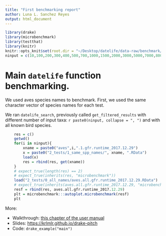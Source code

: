 ```yaml
---
title: "First benchmarking report"
author: Luna L. Sanchez Reyes
output: html_document
---
```

```r

library(drake)
library(microbenchmark)
library(testthat)
library(knitr)
knitr::opts_knit$set(root.dir = "~/Desktop/datelife/data-raw/benchmark/runtime_tests/")
ninput = c(10,100,200,300,400,500,700,1000,1500,2000,3000,5000,7000,8000,9000,10000)
```
# Main `datelife` function benchmarking.

We used aves species names to benchmark. First, we used the same character vector of species names for each test.

We ran `datelife_search`, previously called `get_filtered_results` with different number of input taxa: `r paste0(ninput, collapse = ", ")`
and with all known bird species.
```r
	res = c()
	getwd()
	for(i in ninput){
		xname = paste0("aves",i,".1.gfr.runtime_2017.12.29")
		x = paste0("2_tests/1_same_spp_names/", xname, ".RData")
		load(x)
		res = rbind(res, get(xname))
	}
	# expect_true(length(res) == 2)
	# expect_true(inherits(res, "microbenchmark"))
	load("2_tests/0_all_names/aves.all.gfr.runtime_2017.12.29.RData")
	# expect_true(inherits(aves.all.gfr.runtime_2017.12.29, "microbenchmark"))
	resf = rbind(res, aves.all.gfr.runtime_2017.12.29)
	plt = microbenchmark:::autoplot.microbenchmark(resf)
	plt
```

More:

- Walkthrough: [this chapter of the user manual](https://ropenscilabs.github.io/drake-manual/intro.html)
- Slides: [https://krlmlr.github.io/drake-pitch](https://krlmlr.github.io/drake-pitch)
- Code: `drake_example("main")`

